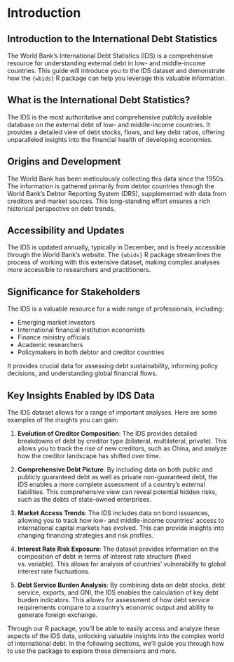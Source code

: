 # Introduction

## Introduction to the International Debt Statistics

The World Bank's International Debt Statistics (IDS) is a comprehensive resource for understanding external debt in low- and middle-income countries. This guide will introduce you to the IDS dataset and demonstrate how the `{wbids}` R package can help you leverage this valuable information.

## What is the International Debt Statistics?

The IDS is the most authoritative and comprehensive publicly available database on the external debt of low- and middle-income countries. It provides a detailed view of debt stocks, flows, and key debt ratios, offering unparalleled insights into the financial health of developing economies.

## Origins and Development

The World Bank has been meticulously collecting this data since the 1950s. The information is gathered primarily from debtor countries through the World Bank's Debtor Reporting System (DRS), supplemented with data from creditors and market sources. This long-standing effort ensures a rich historical perspective on debt trends.

## Accessibility and Updates

The IDS is updated annually, typically in December, and is freely accessible through the World Bank's website. The `{wbids}` R package streamlines the process of working with this extensive dataset, making complex analyses more accessible to researchers and practitioners.

## Significance for Stakeholders

The IDS is a valuable resource for a wide range of professionals, including:

-   Emerging market investors
-   International financial institution economists
-   Finance ministry officials
-   Academic researchers
-   Policymakers in both debtor and creditor countries

It provides crucial data for assessing debt sustainability, informing policy decisions, and understanding global financial flows.

## Key Insights Enabled by IDS Data

The IDS dataset allows for a range of important analyses. Here are some examples of the insights you can gain:

1.  **Evolution of Creditor Composition**: The IDS provides detailed breakdowns of debt by creditor type (bilateral, multilateral, private). This allows you to track the rise of new creditors, such as China, and analyze how the creditor landscape has shifted over time.

2.  **Comprehensive Debt Picture**: By including data on both public and publicly guaranteed debt as well as private non-guaranteed debt, the IDS enables a more complete assessment of a country's external liabilities. This comprehensive view can reveal potential hidden risks, such as the debts of state-owned enterprises.

3.  **Market Access Trends**: The IDS includes data on bond issuances, allowing you to track how low- and middle-income countries' access to international capital markets has evolved. This can provide insights into changing financing strategies and risk profiles.

4.  **Interest Rate Risk Exposure**: The dataset provides information on the composition of debt in terms of interest rate structure (fixed vs. variable). This allows for analysis of countries' vulnerability to global interest rate fluctuations.

5.  **Debt Service Burden Analysis**: By combining data on debt stocks, debt service, exports, and GNI, the IDS enables the calculation of key debt burden indicators. This allows for assessment of how debt service requirements compare to a country's economic output and ability to generate foreign exchange.

Through our R package, you'll be able to easily access and analyze these aspects of the IDS data, unlocking valuable insights into the complex world of international debt. In the following sections, we'll guide you through how to use the package to explore these dimensions and more.
